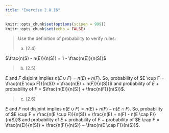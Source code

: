 ```yaml
---
title: "Exercise 2.8.16"
---
```


```r
knitr::opts_chunk$set(options(scipen = 999))
knitr::opts_chunk$set(echo = FALSE)
```

> Use the definition of probability to verify rules:
> 
> (a) (2.4)

$\frac{n(S) - n(E)}{n(S)} = 1 - \frac{n(E)}{n(S)}$

> (b) (2.5)

$E$ and $F$ disjoint implies $n(E \cup F) = n(E) + n(F)$. So, probability of $E \cup F = \frac{n(E \cup F)}{n(S)} = \frac{n(E) + n(F)}{n(S)}$ and probability of $E$ $+$ probability of $F$ $=$ $\frac{n(E)}{n(S)} + \frac{n(F)}{n(S)}$.

> (c) (2.6)

$E$ and $F$ not disjoint implies $n(E \cup F) = n(E) + n(F) − n(E \cap F)$. So, probability of $E \cup F = \frac{n(E \cup F)}{n(S)} = \frac{n(E) + n(F) - n(E \cap F)}{n(S)}$ and probability of $E$ $+$ probability of $F$ $−$ probability of $E \cap F = \frac{n(E)}{n(S)} + \frac{n(F)}{n(S)} − \frac{n(E \cap F)}{n(S)}$.